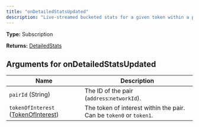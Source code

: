 ```yaml
---
title: "onDetailedStatsUpdated"
description: "Live-streamed bucketed stats for a given token within a pair."
---
```


**Type:** Subscription

**Returns:** [DetailedStats](/api-reference/types/detailedstats)

## Arguments for onDetailedStatsUpdated

| Name | Description |
|------|-------------|
| `pairId` (String) | The ID of the pair (`address`:`networkId`). |
| `tokenOfInterest` ([TokenOfInterest](/api-reference/types/tokenofinterest)) | The token of interest within the pair. Can be `token0` or `token1`. |

